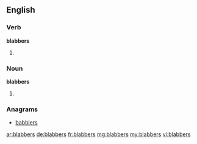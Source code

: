 ==English==

===Verb===
'''blabbers'''

# {{third-person singular of|blabber}}

===Noun===
'''blabbers'''
# {{plural of|blabber}}

===Anagrams===
* [[babblers#English|babblers]]

[[ar:blabbers]]
[[de:blabbers]]
[[fr:blabbers]]
[[mg:blabbers]]
[[my:blabbers]]
[[vi:blabbers]]